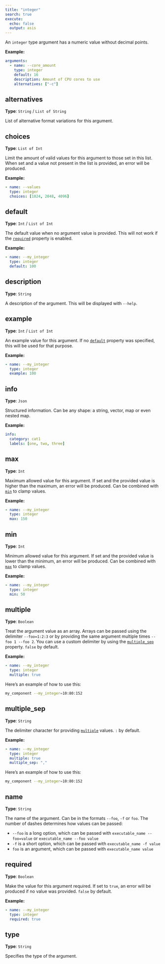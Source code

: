 ```yaml
---
title: "integer"
search: true
execute:
  echo: false
  output: asis
---
```


An `integer` type argument has a numeric value without decimal points.

**Example:**

```yaml
arguments:
  - name: --core_amount
    type: integer
    default: 16
    description: Amount of CPU cores to use
    alternatives: ["-c"]

```

## alternatives

**Type**: `String` / `List of String`

List of alternative format variations for this argument.

## choices

**Type**: `List of Int`

Limit the amount of valid values for this argument to those set in this list. When set and a value not present in the list is provided, an error will be produced.

**Example:**

```yaml
- name: --values
  type: integer
  choices: [1024, 2048, 4096]

```

## default

**Type**: `Int` / `List of Int`

The default value when no argument value is provided. This will not work if the [`required`](#required) property is enabled.

**Example:**

```yaml
- name: --my_integer
  type: integer
  default: 100

```

## description

**Type**: `String`

A description of the argument. This will be displayed with `--help`.

## example

**Type**: `Int` / `List of Int`

An example value for this argument. If no [`default`](#default) property was specified, this will be used for that purpose.

**Example:**

```yaml
- name: --my_integer
  type: integer
  example: 100

```

## info

**Type**: `Json`

Structured information. Can be any shape: a string, vector, map or even nested map.

**Example:**

```yaml
info:
  category: cat1
  labels: [one, two, three]
```

## max

**Type**: `Int`

Maximum allowed value for this argument. If set and the provided value is higher than the maximum, an error will be produced. Can be combined with [`min`](#min) to clamp values.

**Example:**

```yaml
- name: --my_integer
  type: integer
  max: 150

```

## min

**Type**: `Int`

Minimum allowed value for this argument. If set and the provided value is lower than the minimum, an error will be produced. Can be combined with [`max`](#max) to clamp values.

**Example:**

```yaml
- name: --my_integer
  type: integer
  min: 50

```

## multiple

**Type**: `Boolean`

Treat the argument value as an array. Arrays can be passed using the delimiter `--foo=1:2:3` or by providing the same argument multiple times `--foo 1 --foo 2`. You can use a custom delimiter by using the [`multiple_sep`](#multiple_sep) property. `false` by default.

**Example:**

```yaml
- name: --my_integer
  type: integer
  multiple: true

```

Here's an example of how to use this:

```bash
my_component --my_integer=10:80:152
```

## multiple_sep

**Type**: `String`

The delimiter character for providing [`multiple`](#multiple) values. `:` by default.

**Example:**

```yaml
- name: --my_integer
  type: integer
  multiple: true
  multiple_sep: ","

```

Here's an example of how to use this:

```bash
my_component --my_integer=10:80:152
```

## name

**Type**: `String`

The name of the argument. Can be in the formats `--foo`, `-f` or `foo`. The number of dashes determines how values can be passed:  

  - `--foo` is a long option, which can be passed with `executable_name --foo=value` or `executable_name --foo value`
  - `-f` is a short option, which can be passed with `executable_name -f value`
  - `foo` is an argument, which can be passed with `executable_name value`  


## required

**Type**: `Boolean`

Make the value for this argument required. If set to `true`, an error will be produced if no value was provided. `false` by default.

**Example:**

```yaml
- name: --my_integer
  type: integer
  required: true

```

## type

**Type**: `String`

Specifies the type of the argument.

